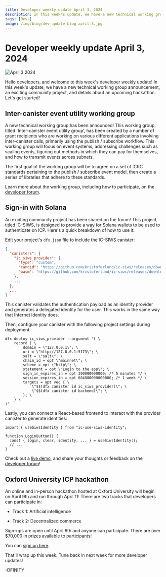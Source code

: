 ```yaml
---
title: Developer weekly update April 3, 2024
description: In this week's update, we have a new technical working group announcement, an exciting community project, and details about an upcoming hackathon.
tags: [Devs]
image: /img/blog/dev-update-blog-april-3.jpg
---
```


# Developer weekly update April 3, 2024

![April 3 2024](../../static/img/blog/dev-update-blog-april-3.jpg)

Hello developers, and welcome to this week's developer weekly update! In this week's update, we have a new technical working group announcement, an exciting community project, and details about an upcoming hackathon. Let's get started!

## Inter-canister event utility working group

A new technical working group has been announced! This working group, titled 'Inter-canister event utility group', has been created by a number of grant recipients who are working on various different applications involving inter-canister calls, primarily using the publish / subscribe workflow. This working group will focus on event systems, addressing challenges such as scaling events, figuring out methods in which they can pay for themselves, and how to transmit events across subnets.

The first goal of the working group will be to agree on a set of ICRC standards pertaining to the publish / subscribe event model, then create a series of libraries that adhere to these standards.

Learn more about the working group, including how to participate, on the [developer forum](https://forum.dfinity.org/t/technical-working-group-inter-canister-event-utility-working-group/29048).

## Sign-in with Solana

An exciting community project has been shared on the forum! This project, titled IC-SIWS, is designed to provide a way for Solana wallets to be used to authenticate on ICP. Here's a quick breakdown of how to use it:

Edit your project's `dfx.json` file to include the IC-SIWS canister:

```json
{
  "canisters": {
    "ic_siws_provider": {
      "type": "custom",
      "candid": "https://github.com/kristoferlund/ic-siws/releases/download/v0.0.1/ic_siws_provider.did",
      "wasm": "https://github.com/kristoferlund/ic-siws/releases/download/v0.0.1/ic_siws_provider.wasm.gz"
    },
    ...
  },
  ...
}
```

This canister validates the authentication payload as an identity provider and generates a delegated identity for the user. This works in the same way that Internet Identity does.

Then, configure your canister with the following project settings during deployment:

```
dfx deploy ic_siws_provider --argument "( \
    record { \
        domain = \"127.0.0.1\"; \
        uri = \"http://127.0.0.1:5173\"; \
        salt = \"salt\"; \
        chain_id = opt \"mainnet\"; \
        scheme = opt \"http\"; \
        statement = opt \"Login to the app\"; \
        sign_in_expires_in = opt 300000000000; /* 5 minutes */ \
        session_expires_in = opt 604800000000000; /* 1 week */ \
        targets = opt vec { \
            \"$$(dfx canister id ic_siws_provider)\"; \
            \"$$(dfx canister id backend)\"; \
        }; \
    } \
)"
```

Lastly, you can connect a React-based frontend to interact with the provider canister to generate identities:

```
import { useSiwsIdentity } from "ic-use-siws-identity";

function LoginButton() {
  const { login, clear, identity, ... } = useSiwsIdentity();
  // ...
}
```

Check out a [live demo](https://guidq-3qaaa-aaaal-qiteq-cai.icp0.io/), and share your thoughts or feedback on the [developer forum](https://forum.dfinity.org/t/announcing-ic-siws-use-solana-wallets-to-login-to-icp/29261)!


## Oxford University ICP hackathon

An online and in-person hackathon hosted at Oxford University will begin on April 9th and run through April 11! There are two tracks that developers can participate in:

- Track 1: Artificial intelligence

- Track 2: Decentralized commerce

Sign-ups are open until April 8th and anyone can participate. There are over $70,000 in prizes available to participants!

You can [sign up here](https://summit.immersiveeducation.org/Oxford/2024/hackathon.html).

That'll wrap up this week. Tune back in next week for more developer updates!

-DFINITY